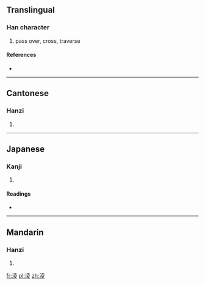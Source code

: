 ==Translingual==

===Han character===
{{Han char|rn=85|rad=水|as=08|sn=11|four=3414<sub>7</sub>|canj=水土金水 (EGCE)}}

# pass over, cross, traverse

====References====
* {{Han ref|kx=0631.010|dkj=17670|dj=1033.080|hdz=31640.060|uh=6DE9|ud=28137|bh=D5E6|bd=54758}}

----

==Cantonese==

===Hanzi===
{{yue-hanzi|jyut=|y=ling4}}

# {{defn|lang=yue|sort=水08}}

----

==Japanese==

===Kanji===
{{ja-kanji|grade=|rs=水08}}

# {{defn|lang=ja|sort=水08}}

====Readings====
* {{ja-readings|on=[[りょう]] (ryō)|kun=[[のる]] (noru)}}

----

==Mandarin==

===Hanzi===
{{cmn-hanzi|pin=[[líng]] ([[ling2]])|wg=ling<sup>2</sup>}}

# {{defn|lang=cmn|sort=水08}}

[[fr:淩]]
[[pl:淩]]
[[zh:淩]]
